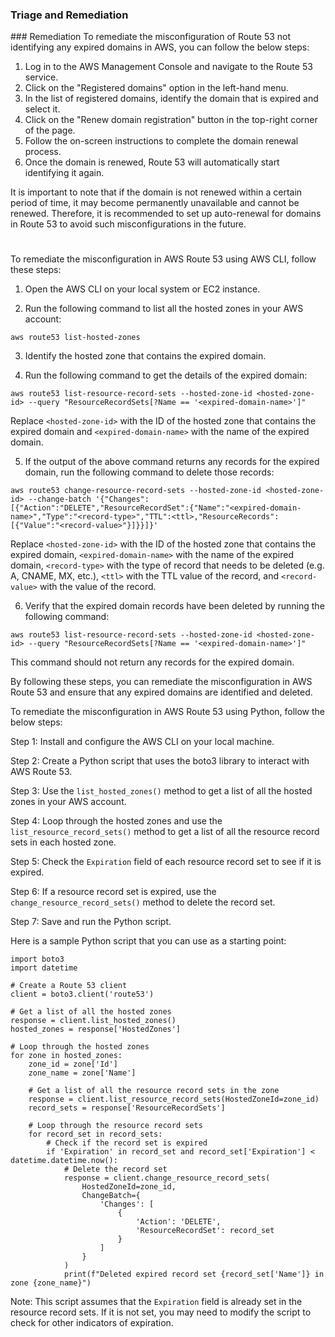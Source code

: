 
### Triage and Remediation
<Tabs>
<Tab title='Remediation'>
### Remediation

<AccordionGroup>
<Accordion title='Using Console' defaultOpen='true'>
To remediate the misconfiguration of Route 53 not identifying any expired domains in AWS, you can follow the below steps:

1. Log in to the AWS Management Console and navigate to the Route 53 service.
2. Click on the "Registered domains" option in the left-hand menu.
3. In the list of registered domains, identify the domain that is expired and select it.
4. Click on the "Renew domain registration" button in the top-right corner of the page.
5. Follow the on-screen instructions to complete the domain renewal process.
6. Once the domain is renewed, Route 53 will automatically start identifying it again.

It is important to note that if the domain is not renewed within a certain period of time, it may become permanently unavailable and cannot be renewed. Therefore, it is recommended to set up auto-renewal for domains in Route 53 to avoid such misconfigurations in the future.

#
</Accordion>

<Accordion title='Using CLI'>
To remediate the misconfiguration in AWS Route 53 using AWS CLI, follow these steps:

1. Open the AWS CLI on your local system or EC2 instance.

2. Run the following command to list all the hosted zones in your AWS account:
```
aws route53 list-hosted-zones
```

3. Identify the hosted zone that contains the expired domain.

4. Run the following command to get the details of the expired domain:
```
aws route53 list-resource-record-sets --hosted-zone-id <hosted-zone-id> --query "ResourceRecordSets[?Name == '<expired-domain-name>']"
```
Replace `<hosted-zone-id>` with the ID of the hosted zone that contains the expired domain and `<expired-domain-name>` with the name of the expired domain.

5. If the output of the above command returns any records for the expired domain, run the following command to delete those records:
```
aws route53 change-resource-record-sets --hosted-zone-id <hosted-zone-id> --change-batch '{"Changes":[{"Action":"DELETE","ResourceRecordSet":{"Name":"<expired-domain-name>","Type":"<record-type>","TTL":<ttl>,"ResourceRecords":[{"Value":"<record-value>"}]}}]}'
```
Replace `<hosted-zone-id>` with the ID of the hosted zone that contains the expired domain, `<expired-domain-name>` with the name of the expired domain, `<record-type>` with the type of record that needs to be deleted (e.g. A, CNAME, MX, etc.), `<ttl>` with the TTL value of the record, and `<record-value>` with the value of the record.

6. Verify that the expired domain records have been deleted by running the following command:
```
aws route53 list-resource-record-sets --hosted-zone-id <hosted-zone-id> --query "ResourceRecordSets[?Name == '<expired-domain-name>']"
```
This command should not return any records for the expired domain.

By following these steps, you can remediate the misconfiguration in AWS Route 53 and ensure that any expired domains are identified and deleted.
</Accordion>

<Accordion title='Using Python'>
To remediate the misconfiguration in AWS Route 53 using Python, follow the below steps:

Step 1: Install and configure the AWS CLI on your local machine.

Step 2: Create a Python script that uses the boto3 library to interact with AWS Route 53.

Step 3: Use the `list_hosted_zones()` method to get a list of all the hosted zones in your AWS account.

Step 4: Loop through the hosted zones and use the `list_resource_record_sets()` method to get a list of all the resource record sets in each hosted zone.

Step 5: Check the `Expiration` field of each resource record set to see if it is expired.

Step 6: If a resource record set is expired, use the `change_resource_record_sets()` method to delete the record set.

Step 7: Save and run the Python script.

Here is a sample Python script that you can use as a starting point:

```
import boto3
import datetime

# Create a Route 53 client
client = boto3.client('route53')

# Get a list of all the hosted zones
response = client.list_hosted_zones()
hosted_zones = response['HostedZones']

# Loop through the hosted zones
for zone in hosted_zones:
    zone_id = zone['Id']
    zone_name = zone['Name']

    # Get a list of all the resource record sets in the zone
    response = client.list_resource_record_sets(HostedZoneId=zone_id)
    record_sets = response['ResourceRecordSets']

    # Loop through the resource record sets
    for record_set in record_sets:
        # Check if the record set is expired
        if 'Expiration' in record_set and record_set['Expiration'] < datetime.datetime.now():
            # Delete the record set
            response = client.change_resource_record_sets(
                HostedZoneId=zone_id,
                ChangeBatch={
                    'Changes': [
                        {
                            'Action': 'DELETE',
                            'ResourceRecordSet': record_set
                        }
                    ]
                }
            )
            print(f"Deleted expired record set {record_set['Name']} in zone {zone_name}")
```

Note: This script assumes that the `Expiration` field is already set in the resource record sets. If it is not set, you may need to modify the script to check for other indicators of expiration.
</Accordion>

</AccordionGroup>
</Tab>
</Tabs>
